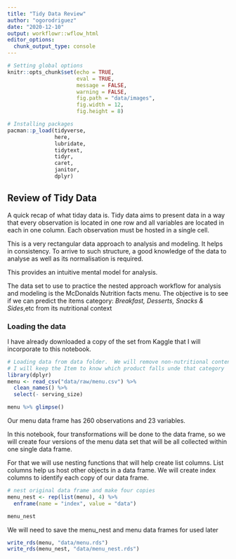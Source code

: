 ```yaml
---
title: "Tidy Data Review"
author: "ogorodriguez"
date: "2020-12-10"
output: workflowr::wflow_html
editor_options:
  chunk_output_type: console
---
```


```r
# Setting global options
knitr::opts_chunk$set(echo = TRUE,
                      eval = TRUE,
                      message = FALSE,
                      warning = FALSE,
                      fig.path = "data/images",
                      fig.width = 12,
                      fig.height = 8)
```

```r
# Installing packages
pacman::p_load(tidyverse,
               here,
               lubridate,
               tidytext,
               tidyr,
               caret,
               janitor,
               dplyr)
```

## Review of Tidy Data

A quick recap of what tiday data is.  Tidy data aims to present data in a way that 
every observation is located in one row and all variables are located in each in one column.
Each observation must be hosted in a single cell.

This is a very rectangular data approach to analysis and modeling.  It helps in consistency.
To arrive to such structure, a good knowledge of the data to analyse as well as its normalisation 
is required.

This provides an intuitive mental model for analysis.  

The data set to use to practice the nested approach workflow for analysis and modeling is the 
McDonalds Nutrition facts menu.  The objective is to see if we can predict the items category:
_Breakfast, Desserts, Snacks & Sides_,etc from its nutritional context

### Loading the data

I have already downloaded a copy of the set from Kaggle that I will incorporate to this notebook.

```r
# Loading data from data folder.  We will remove non-nutritional content.  
# I will keep the Item to know which product falls unde that category
library(dplyr)
menu <- read_csv("data/raw/menu.csv") %>% 
  clean_names() %>% 
  select(- serving_size)

menu %>% glimpse()

```

Our menu data frame has 260 observations and 23 variables.  

In this notebook, four transformations will be done to the data frame, so we will create four versions
of the menu data set that will be all collected within one single data frame.  

For that we will use nesting functions that will help create list columns.  List columns help us host other objects
in a data frame.  We will create index columns to identify each copy of our data frame.

```r
# nest original data frame and make four copies
menu_nest <- rep(list(menu), 4) %>% 
  enframe(name = "index", value = "data")

menu_nest
```

We will need to save the menu_nest and menu data frames for used later

```r
write_rds(menu, "data/menu.rds")
write_rds(menu_nest, "data/menu_nest.rds")
```


















































